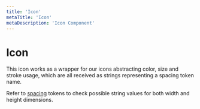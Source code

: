 ```yaml
---
title: 'Icon'
metaTitle: 'Icon'
metaDescription: 'Icon Component'
---
```





# Icon

This icon works as a wrapper for our icons abstracting color, size and stroke usage, which are all received as strings
representing a spacing token name.

Refer to [spacing](../guidelines/tokens/spacing) tokens to check possible string values for both width and height dimensions.

<TabbedView>
  <Tab title="Web">
    <IconWeb />
  </Tab>

  <Tab title="Native">
    <IconNative />
  </Tab>
</TabbedView>
